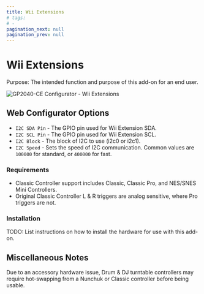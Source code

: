 ```yaml
---
title: Wii Extensions
# tags:
# -
pagination_next: null
pagination_prev: null
---
```


# Wii Extensions

Purpose: The intended function and purpose of this add-on for an end user.

![GP2040-CE Configurator - Wii Extensions](../assets/images/gpc-add-ons-wii-extensions.png)

## Web Configurator Options

- `I2C SDA Pin` - The GPIO pin used for Wii Extension SDA.
- `I2C SCL Pin` - The GPIO pin used for Wii Extension SCL.
- `I2C Block` - The block of I2C to use (i2c0 or i2c1).
- `I2C Speed` - Sets the speed of I2C communication. Common values are `100000` for standard, or `400000` for fast.

### Requirements

- Classic Controller support includes Classic, Classic Pro, and NES/SNES Mini Controllers.
- Original Classic Controller L & R triggers are analog sensitive, where Pro triggers are not.

### Installation

TODO: List instructions on how to install the hardware for use with this add-on.

## Miscellaneous Notes

Due to an accessory hardware issue, Drum & DJ turntable controllers may require hot-swapping from a Nunchuk or Classic controller before being usable.
